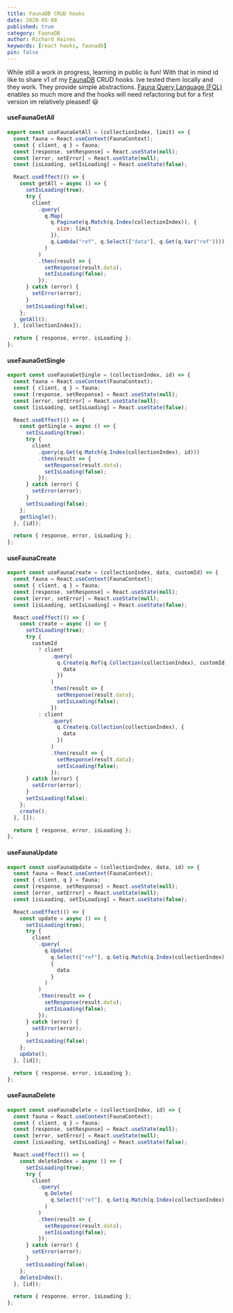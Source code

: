 ```yaml
---
title: FaunaDB CRUD hooks
date: 2020-05-08
published: true
category: FaunaDB
author: Richard Haines
keywords: [react hooks, faunadb]
pin: false
---
```


While still a work in progress, learning in public is fun! With that in mind id
like to share v1 of my [FaunaDB](https://fauna.com/) CRUD hooks. Ive tested them
locally and they work. They provide simple abstractions.
[Fauna Query Language (FQL)](https://docs.fauna.com/fauna/current/api/fql/)
enables so much more and the hooks will need refactoring but for a first version
im relatively pleased! 😃

#### useFaunaGetAll

```js
export const useFaunaGetAll = (collectionIndex, limit) => {
  const fauna = React.useContext(FaunaContext);
  const { client, q } = fauna;
  const [response, setResponse] = React.useState(null);
  const [error, setError] = React.useState(null);
  const [isLoading, setIsLoading] = React.useState(false);

  React.useEffect(() => {
    const getAll = async () => {
      setIsLoading(true);
      try {
        client
          .query(
            q.Map(
              q.Paginate(q.Match(q.Index(collectionIndex)), {
                size: limit
              }),
              q.Lambda("ref", q.Select(["data"], q.Get(q.Var("ref"))))
            )
          )
          .then(result => {
            setResponse(result.data);
            setIsLoading(false);
          });
      } catch (error) {
        setError(error);
      }
      setIsLoading(false);
    };
    getAll();
  }, [collectionIndex]);

  return { response, error, isLoading };
};
```

#### useFaunaGetSingle

```js
export const useFaunaGetSingle = (collectionIndex, id) => {
  const fauna = React.useContext(FaunaContext);
  const { client, q } = fauna;
  const [response, setResponse] = React.useState(null);
  const [error, setError] = React.useState(null);
  const [isLoading, setIsLoading] = React.useState(false);

  React.useEffect(() => {
    const getSingle = async () => {
      setIsLoading(true);
      try {
        client
          .query(q.Get(q.Match(q.Index(collectionIndex), id)))
          .then(result => {
            setResponse(result.data);
            setIsLoading(false);
          });
      } catch (error) {
        setError(error);
      }
      setIsLoading(false);
    };
    getSingle();
  }, [id]);

  return { response, error, isLoading };
};
```

#### useFaunaCreate

```jsx
export const useFaunaCreate = (collectionIndex, data, customId) => {
  const fauna = React.useContext(FaunaContext);
  const { client, q } = fauna;
  const [response, setResponse] = React.useState(null);
  const [error, setError] = React.useState(null);
  const [isLoading, setIsLoading] = React.useState(false);

  React.useEffect(() => {
    const create = async () => {
      setIsLoading(true);
      try {
        customId
          ? client
              .query(
                q.Create(q.Ref(q.Collection(collectionIndex), customId), {
                  data
                })
              )
              .then(result => {
                setResponse(result.data);
                setIsLoading(false);
              })
          : client
              .query(
                q.Create(q.Collection(collectionIndex), {
                  data
                })
              )
              .then(result => {
                setResponse(result.data);
                setIsLoading(false);
              });
      } catch (error) {
        setError(error);
      }
      setIsLoading(false);
    };
    create();
  }, []);

  return { response, error, isLoading };
};
```

#### useFaunaUpdate

```jsx
export const useFaunaUpdate = (collectionIndex, data, id) => {
  const fauna = React.useContext(FaunaContext);
  const { client, q } = fauna;
  const [response, setResponse] = React.useState(null);
  const [error, setError] = React.useState(null);
  const [isLoading, setIsLoading] = React.useState(false);

  React.useEffect(() => {
    const update = async () => {
      setIsLoading(true);
      try {
        client
          .query(
            q.Update(
              q.Select(["ref"], q.Get(q.Match(q.Index(collectionIndex), id))),
              {
                data
              }
            )
          )
          .then(result => {
            setResponse(result.data);
            setIsLoading(false);
          });
      } catch (error) {
        setError(error);
      }
      setIsLoading(false);
    };
    update();
  }, [id]);

  return { response, error, isLoading };
};
```

#### useFaunaDelete

```jsx
export const useFaunaDelete = (collectionIndex, id) => {
  const fauna = React.useContext(FaunaContext);
  const { client, q } = fauna;
  const [response, setResponse] = React.useState(null);
  const [error, setError] = React.useState(null);
  const [isLoading, setIsLoading] = React.useState(false);

  React.useEffect(() => {
    const deleteIndex = async () => {
      setIsLoading(true);
      try {
        client
          .query(
            q.Delete(
              q.Select(["ref"], q.Get(q.Match(q.Index(collectionIndex), id)))
            )
          )
          .then(result => {
            setResponse(result.data);
            setIsLoading(false);
          });
      } catch (error) {
        setError(error);
      }
      setIsLoading(false);
    };
    deleteIndex();
  }, [id]);

  return { response, error, isLoading };
};
```
